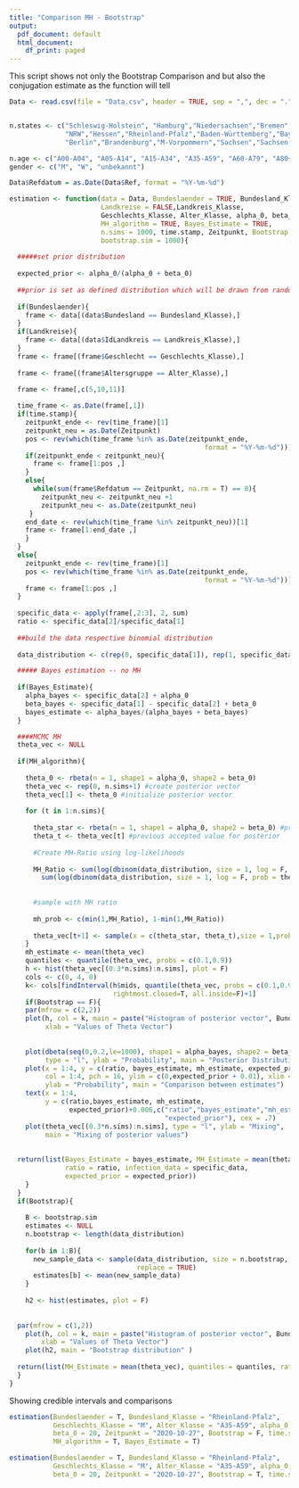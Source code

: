 ```yaml
---
title: "Comparison MH - Bootstrap"
output:
  pdf_document: default
  html_document:
    df_print: paged
---
```


This script shows not only the Bootstrap Comparison and but also 
the conjugation estimate as the function will tell

```r

Data <- read.csv(file = "Data.csv", header = TRUE, sep = ",", dec = ".")


n.states <- c("Schleswig-Holstein", "Hamburg","Niedersachsen","Bremen",
              "NRW","Hessen","Rheinland-Pfalz","Baden-Württemberg","Bayern","Saarland",
              "Berlin","Brandenburg","M-Vorpommern","Sachsen","Sachsen-Anhalt","Thüringen")

n.age <- c("A00-A04", "A05-A14", "A15-A34", "A35-A59", "A60-A79", "A80+")
gender <- c("M", "W", "unbekannt")

Data$Refdatum = as.Date(Data$Ref, format = "%Y-%m-%d")
```

```r
estimation <- function(data = Data, Bundeslaender = TRUE, Bundesland_Klasse, 
                       Landkreise = FALSE,Landkreis_Klasse,
                       Geschlechts_Klasse, Alter_Klasse, alpha_0, beta_0,
                       MH_algorithm = TRUE, Bayes_Estimate = TRUE, 
                       n.sims = 1000, time.stamp, Zeitpunkt, Bootstrap = TRUE,
                       bootstrap.sim = 1000){
  
  #####set prior distribution
  
  expected_prior <- alpha_0/(alpha_0 + beta_0)
  
  ##prior is set as defined distribution which will be drawn from random
  
  if(Bundeslaender){
    frame <- data[(data$Bundesland == Bundesland_Klasse),]
  }
  if(Landkreise){
    frame <- data[(data$IdLandkreis == Landkreis_Klasse),]
  }
  frame <- frame[(frame$Geschlecht == Geschlechts_Klasse),]
  
  frame <- frame[(frame$Altersgruppe == Alter_Klasse),]

  frame <- frame[,c(5,10,11)]
  
  time_frame <- as.Date(frame[,1])  
  if(time.stamp){
    zeitpunkt_ende <- rev(time_frame)[1]
    zeitpunkt_neu = as.Date(Zeitpunkt)
    pos <- rev(which(time_frame %in% as.Date(zeitpunkt_ende, 
                                                 format = "%Y-%m-%d")))[1]
    if(zeitpunkt_ende < zeitpunkt_neu){
      frame <- frame[1:pos ,]
    }
    else{
      while(sum(frame$Refdatum == Zeitpunkt, na.rm = T) == 0){
        zeitpunkt_neu <- zeitpunkt_neu +1
        zeitpunkt_neu <- as.Date(zeitpunkt_neu)
     }
    end_date <- rev(which(time_frame %in% zeitpunkt_neu))[1]
    frame <- frame[1:end_date ,]
    }
  }
  else{
    zeitpunkt_ende <- rev(time_frame)[1]
    pos <- rev(which(time_frame %in% as.Date(zeitpunkt_ende, 
                                                 format = "%Y-%m-%d")))[1]
    frame <- frame[1:pos ,]
  }
  
  specific_data <- apply(frame[,2:3], 2, sum)
  ratio <- specific_data[2]/specific_data[1]
  
  ##build the data respective binomial distribution
  
  data_distribution <- c(rep(0, specific_data[1]), rep(1, specific_data[2]))

  ##### Bayes estimation -- no MH
  
  if(Bayes_Estimate){
    alpha_bayes <- specific_data[2] + alpha_0
    beta_bayes <- specific_data[1] - specific_data[2] + beta_0
    bayes_estimate <- alpha_bayes/(alpha_bayes + beta_bayes)
  }

  ####MCMC MH 
  theta_vec <- NULL
    
  if(MH_algorithm){
  
    theta_0 <- rbeta(n = 1, shape1 = alpha_0, shape2 = beta_0)
    theta_vec <- rep(0, n.sims+1) #create posterior vector
    theta_vec[1] <- theta_0 #initialize posterior vector
    
    for (t in 1:n.sims){
      
      theta_star <- rbeta(n = 1, shape1 = alpha_0, shape2 = beta_0) #proposal from prior    
      theta_t <- theta_vec[t] #previous accepted value for posterior  
      
      #Create MH-Ratio using log-likelihoods
      
      MH_Ratio <- sum(log(dbinom(data_distribution, size = 1, log = F, prob = theta_t)))/
        sum(log(dbinom(data_distribution, size = 1, log = F, prob = theta_star)))
     
       
      #sample with MH ratio
      
      mh_prob <- c(min(1,MH_Ratio), 1-min(1,MH_Ratio))
      
      theta_vec[t+1] <- sample(x = c(theta_star, theta_t),size = 1,prob = mh_prob)              
    }  
    mh_estimate <- mean(theta_vec)
    quantiles <- quantile(theta_vec, probs = c(0.1,0.9))
    h <- hist(theta_vec[(0.3*n.sims):n.sims], plot = F)
    cols <- c(0, 4, 0)
    k<- cols[findInterval(h$mids, quantile(theta_vec, probs = c(0.1,0.9)),
                          rightmost.closed=T, all.inside=F)+1]
    if(Bootstrap == F){
    par(mfrow = c(2,2))
    plot(h, col = k, main = paste("Histogram of posterior vector", Bundesland_Klasse), 
         xlab = "Values of Theta Vector")
    
    
    plot(dbeta(seq(0,0.2,le=1000), shape1 = alpha_bayes, shape2 = beta_bayes), 
         type = "l", ylab = "Probability", main = "Posterior Distribution")
    plot(x = 1:4, y = c(ratio, bayes_estimate, mh_estimate, expected_prior),
         col = 1:4, pch = 16, ylim = c(0,expected_prior + 0.01), xlim = c(0,5),
         ylab = "Probability", main = "Comparison between estimates")
    text(x = 1:4,
         y = c(ratio,bayes_estimate, mh_estimate,
               expected_prior)+0.006,c("ratio","bayes_estimate","mh_estimate", 
                                       "expected_prior"), cex = .7)
    plot(theta_vec[(0.3*n.sims):n.sims], type = "l", ylab = "Mixing",
         main = "Mixing of posterior values")
    
    
  return(list(Bayes_Estimate = bayes_estimate, MH_Estimate = mean(theta_vec),
              ratio = ratio, infection_data = specific_data,
              expected_prior = expected_prior))
    }
  }
  if(Bootstrap){
    
    B <- bootstrap.sim
    estimates <- NULL
    n.bootstrap <- length(data_distribution)
    
    for(b in 1:B){
      new_sample_data <- sample(data_distribution, size = n.bootstrap,
                                replace = TRUE)
      estimates[b] <- mean(new_sample_data)
    }
   
    h2 <- hist(estimates, plot = F) 
  
  
  par(mfrow = c(1,2))
    plot(h, col = k, main = paste("Histogram of posterior vector", Bundesland_Klasse), 
        xlab = "Values of Theta Vector")
    plot(h2, main = "Bootstrap distribution" )
  
  return(list(MH_Estimate = mean(theta_vec), quantiles = quantiles, ratio = ratio))
  }
}

```

Showing credible intervals and comparisons

```r


estimation(Bundeslaender = T, Bundesland_Klasse = "Rheinland-Pfalz",
           Geschlechts_Klasse = "M", Alter_Klasse = "A35-A59", alpha_0 = 4, 
           beta_0 = 20, Zeitpunkt = "2020-10-27", Bootstrap = F, time.stamp = T,
           MH_algorithm = T, Bayes_Estimate = T)

```





```r

estimation(Bundeslaender = T, Bundesland_Klasse = "Rheinland-Pfalz",
           Geschlechts_Klasse = "M", Alter_Klasse = "A35-A59", alpha_0 = 4, 
           beta_0 = 20, Zeitpunkt = "2020-10-27", Bootstrap = T, time.stamp = T)


```
